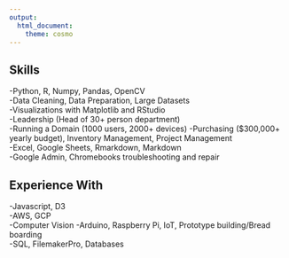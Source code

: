```yaml
---
output: 
  html_document: 
    theme: cosmo
---
```


## Skills
-Python, R, Numpy, Pandas, OpenCV  
-Data Cleaning, Data Preparation, Large Datasets  
-Visualizations with Matplotlib and RStudio  
-Leadership (Head of 30+ person department)  
-Running a Domain (1000 users, 2000+ devices)
-Purchasing ($300,000+ yearly budget), Inventory Management, Project Management  
-Excel, Google Sheets, Rmarkdown, Markdown  
-Google Admin, Chromebooks troubleshooting and repair  

## Experience With
-Javascript, D3  
-AWS, GCP  
-Computer Vision
-Arduino, Raspberry Pi, IoT, Prototype building/Bread boarding  
-SQL, FilemakerPro, Databases  

